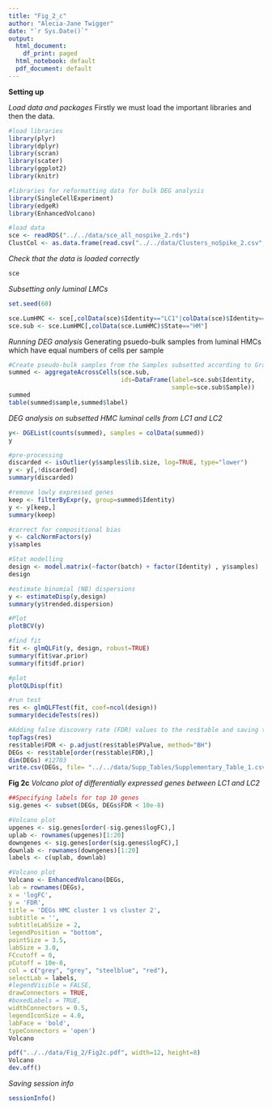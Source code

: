 ```yaml
---
title: "Fig_2_c"
author: "Alecia-Jane Twigger"
date: "`r Sys.Date()`"
output:
  html_document:
    df_print: paged
  html_notebook: default
  pdf_document: default
---
```


**Setting up**

*Load data and packages*
Firstly we must load the important libraries and then the data.
```r
#load libraries
library(plyr)
library(dplyr)
library(scran)
library(scater)
library(ggplot2)
library(knitr)

#libraries for reformatting data for bulk DEG analysis
library(SingleCellExperiment)
library(edgeR)
library(EnhancedVolcano)

#load data
sce <- readRDS("../../data/sce_all_nospike_2.rds")
ClustCol <- as.data.frame(read.csv("../../data/Clusters_noSpike_2.csv",stringsAsFactors = FALSE))
```
*Check that the data is loaded correctly*
```r
sce
```
*Subsetting only luminal LMCs*
```r
set.seed(60)

sce.LumHMC <- sce[,colData(sce)$Identity=="LC1"|colData(sce)$Identity=="LC2"]
sce.sub <- sce.LumHMC[,colData(sce.LumHMC)$State=="HM"]
```
*Running DEG analysis*
Generating psuedo-bulk samples from luminal HMCs which have equal numbers of cells per sample
```r
#Create pseudo-bulk samples from the Samples subsetted according to GraphClusters
summed <- aggregateAcrossCells(sce.sub,
                               ids=DataFrame(label=sce.sub$Identity,
                                             sample=sce.sub$Sample))
summed
table(summed$sample,summed$label)
```
*DEG analysis on subsetted HMC luminal cells from LC1 and LC2 *
```r
y<- DGEList(counts(summed), samples = colData(summed))
y

#pre-processing
discarded <- isOutlier(y$samples$lib.size, log=TRUE, type="lower")
y <- y[,!discarded]
summary(discarded)

#remove lowly expressed genes
keep <- filterByExpr(y, group=summed$Identity)
y <- y[keep,]
summary(keep)

#correct for compositional bias
y <- calcNormFactors(y)
y$samples

#Stat modelling
design <- model.matrix(~factor(batch) + factor(Identity) , y$samples)
design

#estimate binomial (NB) dispersions
y <- estimateDisp(y,design)
summary(y$trended.dispersion)

#Plot
plotBCV(y)

#find fit
fit <- glmQLFit(y, design, robust=TRUE)
summary(fit$var.prior)
summary(fit$df.prior)

#plot
plotQLDisp(fit)

#run test
res <- glmQLFTest(fit, coef=ncol(design))
summary(decideTests(res))

#Adding false discovery rate (FDR) values to the res$table and saving this as a new object DEGs with the rows in order of the FDR
topTags(res)
res$table$FDR <- p.adjust(res$table$PValue, method="BH")
DEGs <- res$table[order(res$table$FDR),]
dim(DEGs) #12703
write.csv(DEGs, file= "../../data/Supp_Tables/Supplementary_Table_1.csv")
```
**Fig 2c**
*Volcano plot of differentially expressed genes between LC1 and LC2*
```r
##Specifying labels for top 10 genes
sig.genes <- subset(DEGs, DEGs$FDR < 10e-8)

#Volcano plot
upgenes <- sig.genes[order(-sig.genes$logFC),]
uplab <- rownames(upgenes)[1:20]
downgenes <- sig.genes[order(sig.genes$logFC),]
downlab <- rownames(downgenes)[1:20]
labels <- c(uplab, downlab)

#Volcano plot
Volcano <- EnhancedVolcano(DEGs,
lab = rownames(DEGs),
x = 'logFC',
y = 'FDR',
title = 'DEGs HMC cluster 1 vs cluster 2',
subtitle = '',
subtitleLabSize = 2,
legendPosition = "bottom",
pointSize = 3.5,
labSize = 3.0,
FCcutoff = 0,
pCutoff = 10e-8,
col = c("grey", "grey", "steelblue", "red"),
selectLab = labels,
#legendVisible = FALSE,
drawConnectors = TRUE,
#boxedLabels = TRUE,
widthConnectors = 0.5,
legendIconSize = 4.0,
labFace = 'bold',
typeConnectors = 'open')
Volcano

pdf("../../data/Fig_2/Fig2c.pdf", width=12, height=8)
Volcano
dev.off()
```
*Saving session info*
```r
sessionInfo()
```